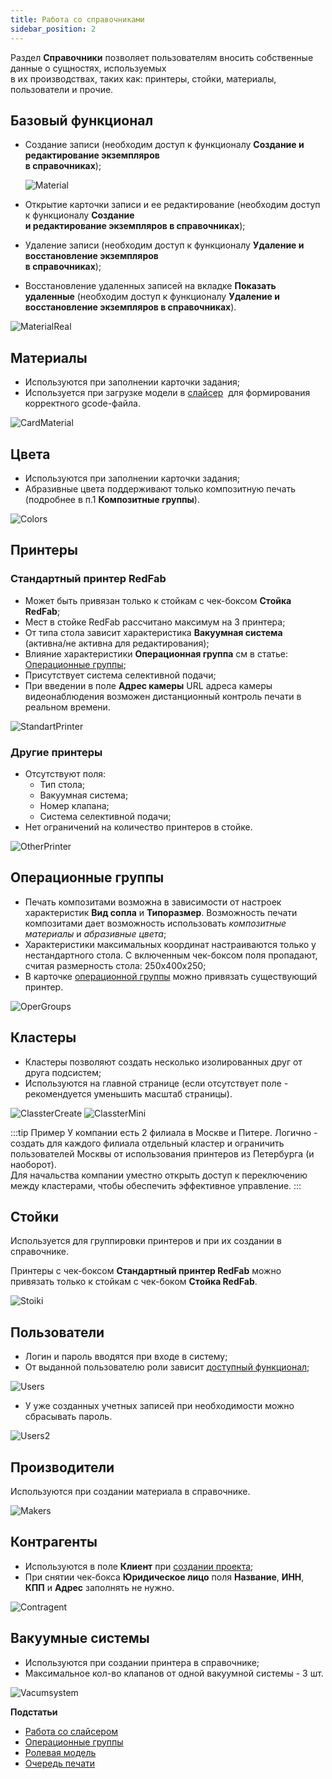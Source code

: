 ```yaml
---
title: Работа со справочниками
sidebar_position: 2
---
```

Раздел **Справочники** позволяет пользователям вносить собственные данные о сущностях, используемых\
в их производствах, таких как: принтеры, стойки, материалы, пользователи и прочие.

## Базовый функционал 

- Создание записи (необходим доступ к функционалу **Создание и редактирование экземпляров\
в справочниках**);
  
  ![Material](./img/Material.png)

- Открытие карточки записи и ее редактирование (необходим доступ к функционалу **Создание\
и редактирование экземпляров в справочниках**);
- Удаление записи (необходим доступ к функционалу **Удаление и восстановление экземпляров\
в справочниках**);
- Восстановление удаленных записей на вкладке **Показать удаленные** (необходим доступ к функционалу 
**Удаление и восстановление экземпляров в справочниках**).

![MaterialReal](./img/MaterialReal.png)

## Материалы 

- Используются при заполнении карточки задания;
- Используется при загрузке модели в [слайсер](https://mes-docs.onrender.com/docs/Slicer/) 
для формирования корректного gcode-файла.

![CardMaterial](./img/CardMaterial.png)

## Цвета 

- Используются при заполнении карточки задания;
- Абразивные цвета поддерживают только композитную печать (подробнее в п.1 **Композитные группы**).

![Colors](./img/Colors.png)

## Принтеры 

### Стандартный принтер RedFab 

- Может быть привязан только к стойкам с чек-боксом **Стойка RedFab**;
- Мест в стойке RedFab рассчитано максимум на 3 принтера;
- От типа стола зависит характеристика **Вакуумная система** (активна/не активна для редактирования);
- Влияние характеристики **Операционная группа** см в статье: [Операционные группы](https://mes-docs.onrender.com/docs/StartWithMES/PrintQueue/PrintQueueRules/OperationalGroups);
- Присутствует система селективной подачи;
- При введении в поле **Адрес камеры** URL адреса камеры видеонаблюдения возможен дистанционный
 контроль печати в реальном времени.

![StandartPrinter](./img/StandartPrinter.png)

### Другие принтеры

- Отсутствуют поля:
  - Тип стола;
  - Вакуумная система;
  - Номер клапана;
  - Система селективной подачи;
- Нет ограничений на количество принтеров в стойке.

![OtherPrinter](./img/OtherPrinter.png)

## Операционные группы 

- Печать композитами возможна в зависимости от настроек характеристик **Вид сопла** и **Типоразмер**.
 Возможность печати композитами дает возможность использовать *композитные материалы* 
 и *абразивные цвета*;
- Характеристики максимальных координат настраиваются только у нестандартного стола. С включенным 
чек-боксом поля пропадают, считая размерность стола: 250х400х250;
- В карточке [операционной группы](https://mes-docs.onrender.com/docs/StartWithMES/PrintQueue/PrintQueueRules/OperationalGroups)
можно привязать существующий принтер.

![OperGroups](./img/OperGroups.png)

## Кластеры 

- Кластеры позволяют создать несколько изолированных друг от друга подсистем;
- Используются на главной странице (если отсутствует поле - рекомендуется уменьшить масштаб страницы).

![ClassterCreate](./img/ClassterCreate.png)
![ClassterMini](./img/ClassterMini.png)

:::tip Пример
      У компании есть 2 филиала в Москве и Питере. Логично - создать для каждого филиала отдельный 
      кластер и ограничить пользователей Москвы от использования принтеров из Петербурга (и наоборот).\
      Для начальства компании уместно открыть доступ к переключению между кластерами, чтобы обеспечить 
      эффективное управление.
:::

## Стойки 

Используется для группировки принтеров и при их создании в справочнике.

Принтеры с чек-боксом **Стандартный принтер RedFab** можно привязать только к стойкам с чек-боком
 **Стойка RedFab**.

![Stoiki](./img/Stoiki.png)

## Пользователи 

- Логин и пароль вводятся при входе в систему;
- От выданной пользователю роли зависит [доступный функционал](https://mes-docs.onrender.com/docs/StartWithMES/RoleModel);

![Users](./img/Users.png)

- У уже созданных учетных записей при необходимости можно сбрасывать пароль.

![Users2](./img/Users2.png)

## Производители 

Используются при создании материала в справочнике.

![Makers](./img/Makers.png)

## Контрагенты 

- Используются в поле **Клиент** при [создании проекта](https://mes-docs.onrender.com/docs/StartWithMES/PrintQueue/#проекты);
- При снятии чек-бокса **Юридическое лицо** поля **Название**, **ИНН**, **КПП** и **Адрес** 
заполнять не нужно.

![Contragent](./img/Contragent.png)

## Вакуумные системы 

- Используются при создании принтера в справочнике;
- Максимальное кол-во клапанов от одной вакуумной системы - 3 шт.

![Vacumsystem](./img/Vacumsystem.png)

**Подстатьи**
- [Работа со слайсером](https://mes-docs.onrender.com/docs/Slicer/)
- [Операционные группы](https://mes-docs.onrender.com/docs/StartWithMES/PrintQueue/PrintQueueRules/OperationalGroups)
- [Ролевая модель](https://mes-docs.onrender.com/docs/StartWithMES/RoleModel)
- [Очередь печати](https://mes-docs.onrender.com/docs/StartWithMES/PrintQueue/)
